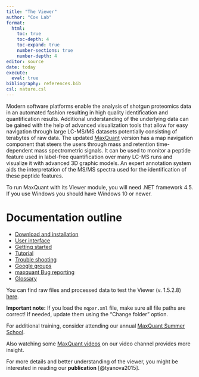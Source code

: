 ```yaml
---
title: "The Viewer"
author: "Cox Lab"
format: 
  html:
    toc: true
    toc-depth: 4
    toc-expand: true
    number-sections: true
    number-depth: 4
editor: source
date: today
execute:
  eval: true
bibliography: references.bib
csl: nature.csl
---
```


Modern software platforms enable the analysis of shotgun proteomics data in an automated fashion resulting in high quality identification and quantification results. Additional understanding of the underlying data can be gained with the help of advanced visualization tools that allow for easy navigation through large LC-MS/MS datasets potentially consisting of terabytes of raw data. The updated [MaxQuant](index.html) version has a map navigation component that steers the users through mass and retention time-dependent mass spectrometric signals. It can be used to monitor a peptide feature used in label-free quantification over many LC-MS runs and visualize it with advanced 3D graphic models. An expert annotation system aids the interpretation of the MS/MS spectra used for the identification of these peptide features.

To run MaxQuant with its Viewer module, you will need .NET framework 4.5. If you use Windows you should have Windows 10 or newer.

# Documentation outline

-   [Download and installation](Download_Installation.html)
-   [User interface](user_intereface.html)
-   [Getting started](viewer_gettingStarted.html)
-   [Tutorial](viewer_tutorials.html)
-   [Trouble shooting](troubleshooting.html)
-   [Google groups](https://groups.google.com/g/maxquant-list?pli=1)
-   [maxquant Bug reporting](https://github.com/cox-labs/CoxLab_Bug_Reporting)
-   [Glossary](Glossary.html)

You can find raw files and processed data to test the Viewer (v. 1.5.2.8) [here](https://datashare.biochem.mpg.de/s/nOJZoCv8Y4FZMQH).

**Important note:** If you load the `mqpar.xml` file, make sure all file paths are correct! If needed, update them using the "Change folder" option.

For additional training, consider attending our annual [MaxQuant Summer School](https://maxquant.org/summer_school/).

Also watching some [MaxQuant videos](http://www.youtube.com/channel/UCKYzYTm1cnmc0CFAMhxDO8w) on our video channel provides more insight.

For more details and better understanding of the viewer, you might be interested in reading our **publication** [@tyanova2015].

